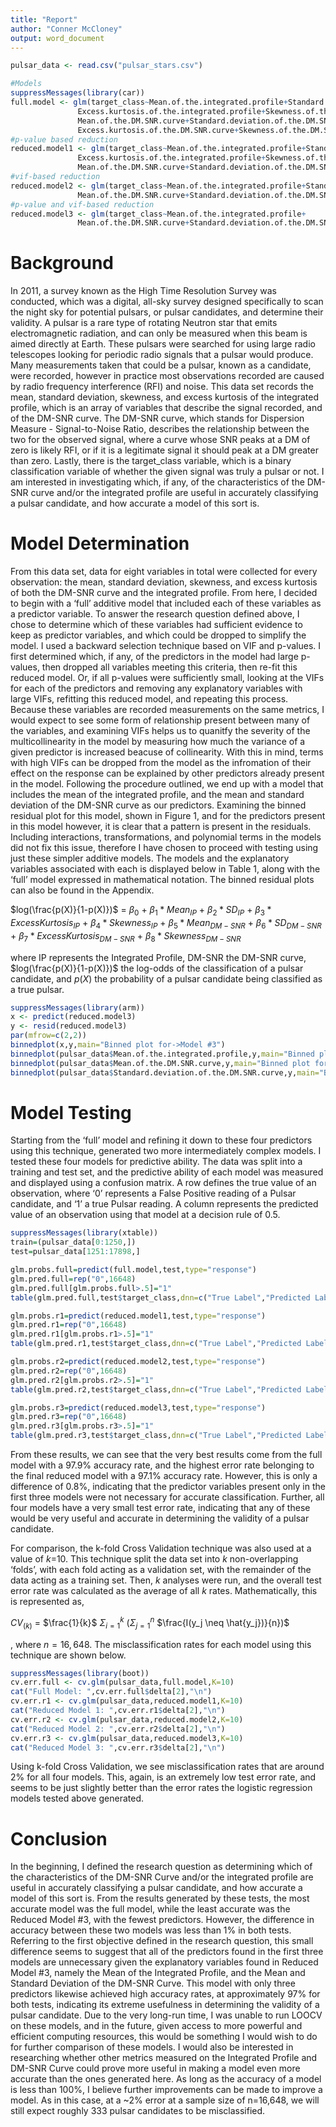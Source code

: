 ```yaml
---
title: "Report"
author: "Conner McCloney"
output: word_document
---
```


```r
pulsar_data <- read.csv("pulsar_stars.csv")
```

```r
#Models
suppressMessages(library(car))
full.model <- glm(target_class~Mean.of.the.integrated.profile+Standard.deviation.of.the.integrated.profile+
               Excess.kurtosis.of.the.integrated.profile+Skewness.of.the.integrated.profile+
               Mean.of.the.DM.SNR.curve+Standard.deviation.of.the.DM.SNR.curve+
               Excess.kurtosis.of.the.DM.SNR.curve+Skewness.of.the.DM.SNR.curve,data=pulsar_data ,family =binomial(link="logit"))
#p-value based reduction
reduced.model1 <- glm(target_class~Mean.of.the.integrated.profile+Standard.deviation.of.the.integrated.profile+
               Excess.kurtosis.of.the.integrated.profile+Skewness.of.the.integrated.profile+
               Mean.of.the.DM.SNR.curve+Standard.deviation.of.the.DM.SNR.curve,data=pulsar_data ,family =binomial(link="logit"))
#vif-based reduction
reduced.model2 <- glm(target_class~Mean.of.the.integrated.profile+Standard.deviation.of.the.integrated.profile+
               Mean.of.the.DM.SNR.curve+Standard.deviation.of.the.DM.SNR.curve,data=pulsar_data ,family =binomial(link="logit"))
#p-value and vif-based reduction
reduced.model3 <- glm(target_class~Mean.of.the.integrated.profile+
               Mean.of.the.DM.SNR.curve+Standard.deviation.of.the.DM.SNR.curve,data=pulsar_data ,family =binomial(link="logit"))
```

# Background

In 2011, a survey known as the High Time Resolution Survey was conducted, 
which was a digital, all-sky survey designed specifically to scan the night 
sky for potential pulsars, or pulsar candidates, and determine their 
validity. A pulsar is a rare type of rotating Neutron star that emits 
electromagnetic radiation, and can only be measured when this beam is aimed
directly at Earth. These pulsars were searched for using large
radio telescopes looking for periodic radio signals that a
pulsar would produce. Many measurements taken that could be a
pulsar, known as a candidate, were recorded, however in practice
most observations recorded are caused by radio frequency
interference (RFI) and noise. This data set records the mean, 
standard deviation, skewness, and excess kurtosis of the 
integrated profile, which is an array of variables that describe
the signal recorded, and of the DM-SNR curve. The DM-SNR curve, 
which stands for Dispersion Measure - Signal-to-Noise Ratio, describes the 
relationship between the two for the 
observed signal, where a curve whose SNR peaks at a DM of zero 
is likely RFI, or if it is a legitimate signal it should peak at a 
DM greater than zero. Lastly, there is the target_class 
variable, which is a binary classification variable of whether the 
given signal was truly a pulsar or not.
I am interested in investigating which, if any, of the characteristics of the 
DM-SNR curve and/or the integrated profile are useful in accurately 
classifying a pulsar candidate, and how accurate a model of this sort is.

# Model Determination

From this data set, data for eight variables in total were collected for every observation: the mean, standard deviation, skewness, and excess kurtosis of
both the DM-SNR curve and the integrated profile. From here, I decided to begin with a 'full' additive model that included each of these variables as a
predictor variable. To answer the research question defined above, I chose to determine which of these variables had sufficient evidence to keep 
as predictor variables, and which could be dropped to simplify the model. I used a backward selection technique based on VIF and p-values. I first 
determined which, if any, of the predictors in the model had large p-values, then dropped all variables meeting this criteria, then re-fit this reduced 
model. Or, if all p-values were sufficiently small, looking at the VIFs for each of the predictors and removing any explanatory variables with large VIFs, 
refitting this reduced model, 
and repeating this process. Because these variables are recorded measurements on the same metrics, I would expect to see some form of relationship present 
between many of the variables, and examining VIFs helps us to quanitfy the severity of the multicollinearity in the model by measuring how much 
the variance of a given predictor is increased beacuse of collinearity. With this in mind, terms with high VIFs can be dropped from the model as 
the infromation of their effect on the response can be explained by other predictors already present in the model.
Following the procedure outlined, we end up with a model that includes the mean of the integrated profile, and the mean and standard deviation
of the DM-SNR curve as our predictors. Examining the binned residual plot for this model, shown in Figure 1, and for the predictors present in this model however, it is clear
that a pattern is present in the residuals. Including interactions, transformations, and polynomial terms in the models did not fix this issue, therefore I have chosen to proceed with testing using just these simpler additive models. The models and the explanatory variables associated with each is displayed below in Table 1, along with the 'full' model expressed in mathematical notation. The binned residual plots can also be found in the Appendix.

$log(\frac{p(X)}{1-p(X)})$ = $\beta_0$ + $\beta_1 * Mean_{IP}$ + $\beta_2 * SD_{IP}$ + $\beta_3 * Excess Kurtosis_{IP}$ + $\beta_4 * Skewness_{IP}$ + $\beta_5 * Mean_{DM-SNR}$ + $\beta_6 * SD_{DM-SNR}$ + $\beta_7 * ExcessKurtosis_{DM-SNR}$ + $\beta_8 * Skewness_{DM-SNR}$

where IP represents the Integrated Profile, DM-SNR the DM-SNR curve, $log(\frac{p(X)}{1-p(X)})$ the log-odds of the classification of a pulsar candidate, and $p(X)$ the probability of a pulsar candidate being classified as a true pulsar.

```r
suppressMessages(library(arm))
x <- predict(reduced.model3)
y <- resid(reduced.model3)
par(mfrow=c(2,2))
binnedplot(x,y,main="Binned plot for->Model #3")
binnedplot(pulsar_data$Mean.of.the.integrated.profile,y,main="Binned plot for Mean->I.P.")
binnedplot(pulsar_data$Mean.of.the.DM.SNR.curve,y,main="Binned plot for Mean->Curve")
binnedplot(pulsar_data$Standard.deviation.of.the.DM.SNR.curve,y,main="Binned plot for SD->Curve")
```

# Model Testing

Starting from the 'full' model and refining it down to these four predictors using this technique, generated two more intermediately complex models. I tested 
these four models for predictive ability. The data was split into a training and test set, and the 
predictive ability of each model was measured and displayed using a confusion matrix. A row defines the true value of an observation, where '0' represents a False Positive reading of a Pulsar candidate, and '1' a true Pulsar reading. A column represents the predicted value of an observation using that model at a decision rule of 0.5.

```r
suppressMessages(library(xtable))
train=(pulsar_data[0:1250,])
test=pulsar_data[1251:17898,]

glm.probs.full=predict(full.model,test,type="response")
glm.pred.full=rep("0",16648)
glm.pred.full[glm.probs.full>.5]="1"
table(glm.pred.full,test$target_class,dnn=c("True Label","Predicted Label - Full Model"))

glm.probs.r1=predict(reduced.model1,test,type="response")
glm.pred.r1=rep("0",16648)
glm.pred.r1[glm.probs.r1>.5]="1"
table(glm.pred.r1,test$target_class,dnn=c("True Label","Predicted Label - Reduced Model #1"))

glm.probs.r2=predict(reduced.model2,test,type="response")
glm.pred.r2=rep("0",16648)
glm.pred.r2[glm.probs.r2>.5]="1"
table(glm.pred.r2,test$target_class,dnn=c("True Label","Predicted Label - Reduced Model #2"))

glm.probs.r3=predict(reduced.model3,test,type="response")
glm.pred.r3=rep("0",16648)
glm.pred.r3[glm.probs.r3>.5]="1"
table(glm.pred.r3,test$target_class,dnn=c("True Label","Predicted Label - Reduced Model #3"))
```

From these results, we can see that the very best results come from the 
full model with a 97.9% accuracy rate, and the highest error rate 
belonging to the final reduced model with a 97.1% accuracy rate. However,
this is only a difference of 0.8%, indicating that the predictor 
variables present only in the first three models were not necessary for accurate 
classification. Further, all four models have a very small test 
error rate, indicating that any of these would be very useful
and accurate in determining the validity of a pulsar candidate.

For comparison, the k-fold Cross Validation technique was also used at a value of $k$=10. This technique split the data set into $k$ non-overlapping 'folds', with each fold acting as a validation set, with the remainder of the data acting as a training set. Then, $k$ analyses were run, and the overall test error rate was calculated as the average of all $k$ rates. Mathematically, this is represented as,

$CV_{(k)}$ = $\frac{1}{k}$ $\Sigma_{i=1}^k$ $(\Sigma_{j=1}^n$ $\frac{I(y_j \neq \hat{y_j})}{n})$

, where $n = 16,648$. The misclassification rates for each model using this technique are shown below.

```r
suppressMessages(library(boot))
cv.err.full <- cv.glm(pulsar_data,full.model,K=10)
cat("Full Model: ",cv.err.full$delta[2],"\n")
cv.err.r1 <- cv.glm(pulsar_data,reduced.model1,K=10)
cat("Reduced Model 1: ",cv.err.r1$delta[2],"\n")
cv.err.r2 <- cv.glm(pulsar_data,reduced.model2,K=10)
cat("Reduced Model 2: ",cv.err.r2$delta[2],"\n")
cv.err.r3 <- cv.glm(pulsar_data,reduced.model3,K=10)
cat("Reduced Model 3: ",cv.err.r3$delta[2],"\n")
```

Using k-fold Cross Validation, we see misclassification rates that are around 2% for all four models. This, again, is an extremely low test error rate, and seems to be just slightly better than the error rates the logistic regression models tested above generated.

# Conclusion

In the beginning, I defined the research question as determining which of
the characteristics of the DM-SNR Curve and/or the integrated profile are
useful in accurately classifying a pulsar candidate, and how accurate a 
model of this sort is. From the results generated by these tests, the 
most accurate model was the full model, while the least accurate was the 
Reduced Model #3, with the fewest predictors. However, the difference in 
accuracy between these two models was less than 1% in both tests. 
Referring to the first objective defined in the research question, this 
small difference seems to suggest that all of the predictors found in the
first three models are unnecessary given the explanatory variables found 
in Reduced Model #3, namely the Mean of the Integrated Profile, and the 
Mean and Standard Deviation of the DM-SNR Curve. This model with only 
three predictors likewise achieved high accuracy rates, at approximately 
97% for both tests, indicating its extreme usefulness in determining the 
validity of a pulsar candidate. Due to the very long-run time, I was 
unable to run LOOCV on these models, and in the future, given access to 
more powerful and efficient computing resources, this would be something 
I would wish to do for further comparison of these models. I would also 
be interested in researching whether other metrics measured on the 
Integrated Profile and DM-SNR Curve could prove more useful in making a 
model even more accurate than the ones generated here. As long as the 
accuracy of a model is less than 100%, I believe further improvements can
be made to improve a model. As in this case, at a ~2% error at a sample 
size of n=16,648, we will still expect roughly 333 pulsar candidates to 
be misclassified.
